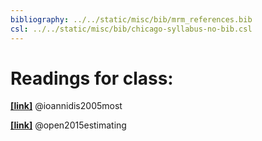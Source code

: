 ```yaml
---
bibliography: ../../static/misc/bib/mrm_references.bib
csl: ../../static/misc/bib/chicago-syllabus-no-bib.csl
---
```


# Readings for class:
[**[link]**](/readings/ioannidis2005.pdf) @ioannidis2005most 

[**[link]**](/readings/osf2015.pdf) @open2015estimating 


